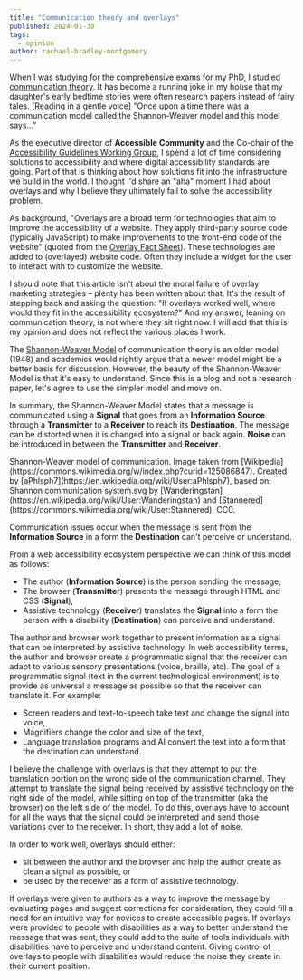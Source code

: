 ```yaml
---
title: "Communication theory and overlays"
published: 2024-01-30
tags:
  - opinion
author: rachael-bradley-montgomery
---
```





When I was studying for the comprehensive exams for my PhD, I studied [communication theory](https://en.wikipedia.org/wiki/Models_of_communication). It has become a running joke in my house that my daughter's early
bedtime stories were often research papers instead of fairy tales. \[Reading in a
gentle voice\] "Once upon a time there was a communication model called the
Shannon-Weaver model and this model says..."

As the executive director of **Accessible Community** and the Co-chair of the
[Accessibility
Guidelines Working Group](https://www.w3.org/WAI/standards-guidelines/wcag/wcag3-intro/), I spend a lot of time considering solutions to
accessibility and where digital accessibility standards are going. Part of that is
thinking about how solutions fit into the infrastructure we build in the world.
I thought I'd share an "aha" moment I had about overlays and why I believe they
ultimately fail to solve the accessibility problem.

As background, "Overlays are a broad term for technologies that aim to improve the
accessibility of a website. They apply third-party source code (typically JavaScript) to make improvements to the front-end code of the website" (quoted from the [Overlay Fact Sheet](https://overlayfactsheet.com/)). These technologies are added to (overlayed) website code. Often they include a widget for the user to interact with to customize the website.

I should note that this article isn't about the moral failure of overlay marketing
strategies – plenty has been written about that. It's the result of stepping back and
asking the question: "If overlays worked well, where would they fit in the accessibility
ecosystem?" And my answer, leaning on communication theory, is not where they sit
right now. I will add that this is my opinion and does not reflect the various places
I work.

The [Shannon-Weaver Model](https://en.wikipedia.org/wiki/Models_of_communication#Shannon_and_Weaver) of communication theory is an older model (1948) and academics would rightly argue that a newer model might be a better basis for discussion. However, the beauty of the Shannon-Weaver Model is that it's easy to understand. Since this is a blog and not a research paper, let's agree to use the simpler model and move on.

In summary, the Shannon-Weaver Model states that a message is communicated using a
**Signal** that goes from an **Information Source** through a **Transmitter** to a
**Receiver** to reach its **Destination**. The message can be distorted when it is
changed into a signal or back again. **Noise** can be introduced in between the
**Transmitter** and **Receiver**.

<ImageFigure src={swModel} class="my-2" imageClass="w-100 bg-white p-3" alt="Information moves from left to right. The Information Source sends a message through a Transmitter. The resulting Signal  goes to a central point and becomes a Received Signal. A Receiver changes the received signal into a message for the Destination. Noise can be introduced between the Signal and the Received Signal.">
  <Fragment slot="caption">
    Shannon-Weaver model of communication. Image taken from [Wikipedia](https://commons.wikimedia.org/w/index.php?curid=125086847).
    Created by [aPhlsph7](https://en.wikipedia.org/wiki/User:aPhlsph7),
    based on: Shannon communication system.svg by
    [Wanderingstan](https://en.wikipedia.org/wiki/User:Wanderingstan)
    and [Stannered](https://commons.wikimedia.org/wiki/User:Stannered), CC0.
  </Fragment>
</ImageFigure>

Communication issues occur when the message is sent from the **Information Source** in a form the **Destination** can't perceive or understand.

From a web accessibility ecosystem perspective we can think of this model as follows:
* The author (**Information Source**) is the person sending the message,
* The browser (**Transmitter**) presents the message through HTML and CSS (**Signal**),
* Assistive technology (**Receiver**) translates the **Signal** into a form the 
  person with a disability (**Destination**) can perceive and understand.

<ImageFigure src={overlayModel} class="my-2" alt="Information moves from left to right. The Author (Information Source) sends a message through the Browser (Transmitter). Assistive Technology (Receiver) changes the received signal into a message for the Person with a Disability (Destination)." />

The author and browser work together to present information as a signal that can
be interpreted by assistive technology. In web accessibility terms, the author and browser create a programmatic
signal that the receiver can adapt to various sensory presentations (voice, braille,
etc). The goal of a programmatic signal (text in the current technological environment)
is to provide as universal a message as possible so that the receiver can translate it.
For example:
* Screen readers and text-to-speech take text and change the signal into voice,
* Magnifiers change the color and size of the text,
* Language translation programs and AI convert the text into a form that the destination
  can understand.

I believe the challenge with overlays is that they attempt to put the translation portion on the
wrong side of the communication channel. They attempt to translate the signal being
received by assistive technology on the right side of the model, while sitting on
top of the transmitter (aka the browser) on the left side of the model. To do this,
overlays have to account for all the ways that the signal could be interpreted and
send those variations over to the receiver. In short, they add a lot of noise.

In order to work well, overlays should either:
* sit between the author and the browser and help the author create as clean a signal
  as possible, or
* be used by the receiver as a form of assistive technology.

If overlays were given to authors as a way to improve the message by evaluating pages
and suggest corrections for consideration, they could fill a need for an intuitive way
for novices to create accessible pages. If overlays were provided to people with
disabilities as a way to better understand the message that was sent, they could add
to the suite of tools individuals with disabilities have to perceive and understand
content. Giving control of overlays to people with disabilities would reduce the noise
they create in their current position.
